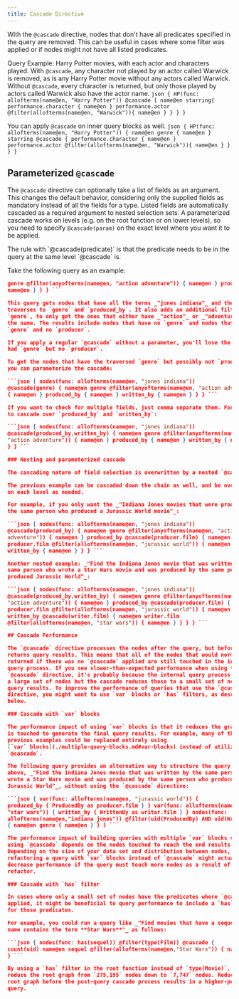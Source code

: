 ```yaml
---
title: Cascade Directive
---
```


With the `@cascade` directive, nodes that don't have all predicates specified in
the query are removed. This can be useful in cases where some filter was applied
or if nodes might not have all listed predicates.

Query Example: Harry Potter movies, with each actor and characters played. With
`@cascade`, any character not played by an actor called Warwick is removed, as
is any Harry Potter movie without any actors called Warwick. Without `@cascade`,
every character is returned, but only those played by actors called Warwick also
have the actor name.
`json { HP(func: allofterms(name@en, "Harry Potter")) @cascade { name@en starring{ performance.character { name@en } performance.actor @filter(allofterms(name@en, "Warwick")){ name@en } } } } `

You can apply `@cascade` on inner query blocks as well.
`json { HP(func: allofterms(name@en, "Harry Potter")) { name@en genre { name@en } starring @cascade { performance.character { name@en } performance.actor @filter(allofterms(name@en, "Warwick")){ name@en } } } } `

## Parameterized `@cascade`

The `@cascade` directive can optionally take a list of fields as an argument.
This changes the default behavior, considering only the supplied fields as
mandatory instead of all the fields for a type. Listed fields are automatically
cascaded as a required argument to nested selection sets. A parameterized
cascade works on levels (e.g. on the root function or on lower levels), so you
need to specify `@cascade(param)` on the exact level where you want it to be
applied.

<Tip>
  The rule with `@cascade(predicate)` is that the predicate needs to be in the
  query at the same level `@cascade` is.
</Tip>

Take the following query as an example:

````json { nodes(func: allofterms(name@en, "jones indiana")) { name@en
genre @filter(anyofterms(name@en, "action adventure")) { name@en } produced_by {
name@en } } } ```

This query gets nodes that have all the terms _"jones indiana"_ and then
traverses to `genre` and `produced_by`. It also adds an additional filter for
`genre`, to only get the ones that either have _"action"_ or _"adventure"_ in
the name. The results include nodes that have no `genre` and nodes that have no
`genre` and no `producer`.

If you apply a regular `@cascade` without a parameter, you'll lose the ones that
had `genre` but no `producer`.

To get the nodes that have the traversed `genre` but possibly not `produced_by`,
you can parameterize the cascade:

```json { nodes(func: allofterms(name@en, "jones indiana"))
@cascade(genre) { name@en genre @filter(anyofterms(name@en, "action adventure"))
{ name@en } produced_by { name@en } written_by { name@en } } } ```

If you want to check for multiple fields, just comma separate them. For example,
to cascade over `produced_by` and `written_by`:

```json { nodes(func: allofterms(name@en, "jones indiana"))
@cascade(produced_by,written_by) { name@en genre @filter(anyofterms(name@en,
"action adventure")) { name@en } produced_by { name@en } written_by { name@en }
} } ```

### Nesting and parameterized cascade

The cascading nature of field selection is overwritten by a nested `@cascade`.

The previous example can be cascaded down the chain as well, and be overridden
on each level as needed.

For example, if you only want the _"Indiana Jones movies that were produced by
the same person who produced a Jurassic World movie"_:

```json { nodes(func: allofterms(name@en, "jones indiana"))
@cascade(produced_by) { name@en genre @filter(anyofterms(name@en, "action
adventure")) { name@en } produced_by @cascade(producer.film) { name@en
producer.film @filter(allofterms(name@en, "jurassic world")) { name@en } }
written_by { name@en } } } ```

Another nested example: _"Find the Indiana Jones movie that was written by the
same person who wrote a Star Wars movie and was produced by the same person who
produced Jurassic World"_:

```json { nodes(func: allofterms(name@en, "jones indiana"))
@cascade(produced_by,written_by) { name@en genre @filter(anyofterms(name@en,
"action adventure")) { name@en } produced_by @cascade(producer.film) { name@en
producer.film @filter(allofterms(name@en, "jurassic world")) { name@en } }
written_by @cascade(writer.film) { name@en writer.film
@filter(allofterms(name@en, "star wars")) { name@en } } } } ```

## Cascade Performance

The `@cascade` directive processes the nodes after the query, but before Dgraph
returns query results. This means that all of the nodes that would normally be
returned if there was no `@cascade` applied are still touched in the internal
query process. If you see slower-than-expected performance when using the
`@cascade` directive, it's probably because the internal query process returns
a large set of nodes but the cascade reduces those to a small set of nodes in
query results. To improve the performance of queries that use the `@cascade`
directive, you might want to use `var` blocks or `has` filters, as described
below.

### Cascade with `var` blocks

The performance impact of using `var` blocks is that it reduces the graph that
is touched to generate the final query results. For example, many of the
previous examples could be replaced entirely using
[`var` blocks](./multiple-query-blocks.md#var-blocks) instead of utilizing
`@cascade`.

The following query provides an alternative way to structure the query shown
above, _"Find the Indiana Jones movie that was written by the same person who
wrote a Star Wars movie and was produced by the same person who produced
Jurassic World"_, without using the `@cascade` directive:

```json { var(func: allofterms(name@en, "jurassic world")) {
produced_by { ProducedBy as producer.film } } var(func: allofterms(name@en,
"star wars")) { written_by { WrittenBy as writer.film } } nodes(func:
allofterms(name@en,"indiana jones")) @filter(uid(ProducedBy) AND uid(WrittenBy))
{ name@en genre { name@en } } } ```

The performance impact of building queries with multiple `var` blocks versus
using `@cascade` depends on the nodes touched to reach the end results.
Depending on the size of your data set and distribution between nodes,
refactoring a query with `var` blocks instead of `@cascade` might actually
decrease performance if the query must touch more nodes as a result of the
refactor.

### Cascade with `has` filter

In cases where only a small set of nodes have the predicates where `@cascade` is
applied, it might be beneficial to query performance to include a `has` filter
for those predicates.

For example, you could run a query like _"Find movies that have a sequel whose
name contains the term **Star Wars**"_ as follows:

```json { nodes(func: has(sequel)) @filter(type(Film)) @cascade {
count(uid) name@en sequel @filter(allofterms(name@en,"Star Wars")) { name@en } }
} ```

By using a `has` filter in the root function instead of `type(Movie)`, you can
reduce the root graph from `275,195` nodes down to `7,747` nodes. Reducing the
root graph before the post-query cascade process results in a higher-performing
query.
````
